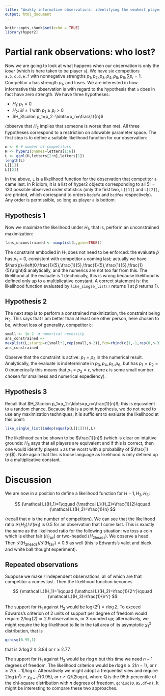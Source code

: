 ```yaml
---
title: "Weakly informative observations: identifying the weakest player"
output: html_document
---
```


```r
knitr::opts_chunk$set(echo = TRUE)
library(hyper2)
```


# Partial rank observations: who lost?


Now we are going to look at what happens when our observation is only
the _loser_ (which is here taken to be player `a`).  We have six
competitors `a,b,c,d,e,f` with nonnegative strengths
$p_1,p_2,p_3,p_4,p_5,p_6, \sum p_i=1$.  Competitor `a` has strength
$p_1$, and loses.  We are interested in how informative this
observation is with regard to the hypothesis that `a` does in fact
have zero strength.  We have three hypotheses:

* $H_1\colon p_1=0$
* $H_2\colon\exists i\neq 1 \mbox{ with } p_1\geq p_i>0$
* $H_3\colon p_1=p_2=\ldots=p_n=\frac{1}{n}$

(observe that $H_2$ implies that someone is worse than me).  All three
hypotheses correspond to a restriction on allowable parameter space.
The first step is to define a suitable likelihood function for our
observation:

```r
n <- 6 # number of competitors
H <- hyper2(pnames=letters[1:6])
L <- ggol(H,letters[2:n],letters[1]) 
length(L)
L[[1]]
L[[2]]
```

In the above, `L` is a likelihood function for the observation that
competitor `a` came last.  In R idiom, it is a list of hyper2 objects
corresponding to all $5!=120$ possible observed order statistics (only
the first two, `L[[1]]` and `L[[2]]`, are printed, which correspond to
orders `bcdefa` and `bcdfea` respectively).  Any order is permissible,
so long as player `a` is bottom.


## Hypothesis 1

Now we maximize the likelihood
under $H_1$, that is, perform an unconstrained maximization:

```r
(ans_unconstrained <- maxplist(L,give=TRUE))
```

The constraint embodied in $H_1$ does not need to be enforced: the
evaluate $\hat{p}$ has $p_1=0$, consistent with competitor `a` coming
last; actually we have
$\hat{p}=\left(0,\frac{1}{5},\frac{1}{5},\frac{1}{5},\frac{1}{5},\frac{1}{5}\right)$
analytically, and the numerics are not too far from this.  The
likelihood at the evaluate is 1 (technically, this is wrong because
likelihood is defined only up to a multiplicative constant.  A correct
statement is: the likelihood function evaluated by
`like_single_list()` returns 1 at $\hat{p}$ returns 1).


## Hypothesis 2

The next step is to perform a constrained maximization, the constraint
being $H_2$.  This says that I am better than at least one other
person, here chosen to be, without loss of generality, competitor `b`:

```r
small <- 1e-2  # numerical necessity
ans_constrained <-
maxplist(L,startp=c(small*2,rep(small,n-2)),fcm=rbind(c(1,-1,rep(0,n-3))),fcv=0,give=TRUE)
ans_constrained
```

Observe that the constraint is active: $p_1=p_2$ in the numerical
result.  Analytically, the evaluate is indeterminate in
$p_3,p_4,p_5,p_6$, but has $p_1=p_2=0$ (numerically this means that
$p_1=p_2=\epsilon$, where $\epsilon$ is some small number chosen for
smallness and numerical expediency).

## Hypothesis 3

Recall that $H_3\colon p_1=p_2=\ldots=p_n=\frac{1}{n}$; this is
equivalent to a random chance.  Because this is a point hypothesis, we
do not need to use any maximization techniques; it is sufficient to
evaluate the likelihood at this point:

```r
like_single_list(indep(equalp(L[[1]])),L)
```

The likelihood can be shown to be $\frac{1}{n}$ (which is clear on
intuitive grounds: $H_3$ says that all players are equivalent and if
this is correct, then one would identify players `a` as the worst with
a probability of $\frac{1}{n}$).  Note again that this is loose
language as likelihood is only defined up to a multiplicative
constant.

# Discussion

We are now in a position to define a likelihood function for
$H-1,H_2,H_3$:

$$
{\mathcal L}(H_1)=1\qquad
{\mathcal L}(H_2)=\frac{1}{2}\qquad
{\mathcal L}(H_3)=\frac{1}{n}
$$

(recall that $n$ is the number of competitors).  We can see that the
likelihood ratio ${\mathcal L}(H_2)/{\mathcal L}(H_1)$ is 0.5 for an
observation that I come last.  This is exactly the same as the
likelihood ratio for the following situation: we toss a coin which is
either fair ($H_\mbox{fair}$) or two-headed ($H_\mbox{2heads}$).  We
observe a head.  Then ${\mathcal L}(H_\mbox{2heads})/{\mathcal
L}(H_\mbox{fair}) = 0.5$ as well (this is Edwards's valet and black
and white ball thought experiment).

## Repeated observations

Suppose we make $r$ independent observations, all of which are that
competitor `a` comes last.  Then the likelihood function becomes

$$
{\mathcal L}(H_1)=1\qquad
{\mathcal L}(H_2)=\frac{1}{2^r}\qquad
{\mathcal L}(H_3)=\frac{1}{n^r}
$$


The support for $H_1$ against $H_2$ would be $\log(2^r)=r\log 2$.  To
exceed Edwards's criterion of 2 units of support per degree of freedom
would require $2/\log(2)\simeq 2.9$ observations, or 3 rounded up;
alternatively, we might require the log-likelihood to lie in the tail
area of its asymptotic $\chi^2_1$ distribution, that is

```r
qchisq(0.95,1)
```

that is $2r\log 2\geq 3.84$ or $r\geq 2.77$.


The support for $H_1$ against $H_3$ would be $r\log n$ but this time
we need $n-1$ degrees of freedom.  The likelihood criterion would be
$r\log n\geq 2(n-1)$, or $r\geq 2(n-1)/\log n$.  Alternatively we
might adopt a frequentist view and require
$2\log(n^r)\geq\chi^2_{n-1}(0.95)$, or $r\geq Q/(2\log n)$, where Q is
the 95th percentile of the chi-square distribution with $n$ degrees of
freedom, `qchisq(0.95,df=n)`.  It might be interesting to compare
these two approaches.
